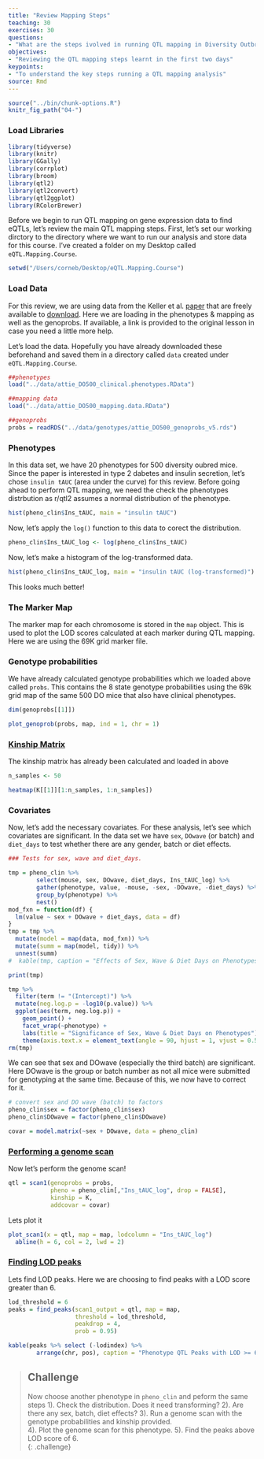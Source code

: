 ```yaml
---
title: "Review Mapping Steps"
teaching: 30
exercises: 30
questions:
- "What are the steps ivolved in running QTL mapping in Diversity Outbred Mice?"
objectives:
- "Reviewing the QTL mapping steps learnt in the first two days"
keypoints:
- "To understand the key steps running a QTL mapping analysis"
source: Rmd
---
```


```r
source("../bin/chunk-options.R")
knitr_fig_path("04-")
```

### Load Libraries  

```r
library(tidyverse)
library(knitr)
library(GGally)
library(corrplot)
library(broom)
library(qtl2)
library(qtl2convert)
library(qtl2ggplot)
library(RColorBrewer)

```


Before we begin to run QTL mapping on gene expression data to find eQTLs, let's review the main QTL mapping steps.  First, let's set our working dirctory to the directory where we want to run our analysis and store data for this course.  I've created a folder on my Desktop called `eQTL.Mapping.Course`.


```r

setwd("/Users/corneb/Desktop/eQTL.Mapping.Course")

```


### Load Data

For this review, we are using data from the Keller et al. [paper](https://academic.oup.com/genetics/article/209/1/335/5931013?login=false) that are freely available to [download](doi:10.5061/dryad.pj105).  Here we are loading in the phenotypes & mapping as well as the genoprobs.   If available, a link is provided to the original lesson in case you need a little more help. 

Let's load the data.  Hopefully you have already downloaded these beforehand and saved them in a directory called `data` created under `eQTL.Mapping.Course`.

```r

##phenotypes
load("../data/attie_DO500_clinical.phenotypes.RData")

##mapping data
load("../data/attie_DO500_mapping.data.RData")

##genoprobs
probs = readRDS("../data/genotypes/attie_DO500_genoprobs_v5.rds")

```


### Phenotypes

In this data set, we have 20 phenotypes for 500 diversity oubred mice. Since the paper is interested in type 2 dabetes and insulin secretion, let's chose `insulin tAUC` (area under the curve) for this review.   Before going ahead to perform QTL mapping, we need the check the phenotypes distrbution as r/qtl2 assumes a normal distribution of the phenotype. 


```r

hist(pheno_clin$Ins_tAUC, main = "insulin tAUC")

```

Now, let's apply the `log()` function to this data to corect the distribution.

```r

pheno_clin$Ins_tAUC_log <- log(pheno_clin$Ins_tAUC)

```

Now, let's make a histogram of the log-transformed data.

```r

hist(pheno_clin$Ins_tAUC_log, main = "insulin tAUC (log-transformed)")

```

This looks much better!


### The Marker Map  

The marker map for each chromosome is stored in the `map` object. This is used to plot the LOD scores calculated at each marker during QTL mapping.  Here we are using the 69K grid marker file.


### Genotype probabilities  

We have already calculated genotype probabilities which we loaded above called `probs`.  This contains the 8 state genotype probabilities using the 69k grid map of the same 500 DO mice that also have clinical phenotypes. 


```r

dim(genoprobs[[1]])

```

```r

plot_genoprob(probs, map, ind = 1, chr = 1)

```

### [Kinship Matrix](https://smcclatchy.github.io/mapping/04-calc-kinship/)

The kinship matrix has already been calculated and loaded in above


```r

n_samples <- 50

heatmap(K[[1]][1:n_samples, 1:n_samples])

```


### Covariates    

Now, let's add the necessary covariates. For these analysis, let's see which covariates are significant. In the data set we have `sex`, `DOwave` (or batch) and `diet_days` to test whether there are any gender, batch or diet effects.

```r

### Tests for sex, wave and diet_days.

tmp = pheno_clin %>%
        select(mouse, sex, DOwave, diet_days, Ins_tAUC_log) %>%
        gather(phenotype, value, -mouse, -sex, -DOwave, -diet_days) %>%
        group_by(phenotype) %>%
        nest()
mod_fxn = function(df) {
  lm(value ~ sex + DOwave + diet_days, data = df)
}
tmp = tmp %>%
  mutate(model = map(data, mod_fxn)) %>%
  mutate(summ = map(model, tidy)) %>%
  unnest(summ)
#  kable(tmp, caption = "Effects of Sex, Wave & Diet Days on Phenotypes")

print(tmp)

tmp %>%
  filter(term != "(Intercept)") %>%
  mutate(neg.log.p = -log10(p.value)) %>%
  ggplot(aes(term, neg.log.p)) +
    geom_point() +
    facet_wrap(~phenotype) +
    labs(title = "Significance of Sex, Wave & Diet Days on Phenotypes") +
    theme(axis.text.x = element_text(angle = 90, hjust = 1, vjust = 0.5)) +
rm(tmp)

```

We can see that sex and DOwave (especially the third batch) are significant.  Here DOwave is the group or batch number as not all mice were submitted for genotyping at the same time.  Because of this, we now have to correct for it.

```r

# convert sex and DO wave (batch) to factors
pheno_clin$sex = factor(pheno_clin$sex)
pheno_clin$DOwave = factor(pheno_clin$DOwave)

covar = model.matrix(~sex + DOwave, data = pheno_clin)

```


### [Performing a genome scan](https://smcclatchy.github.io/mapping/06-perform-genome-scan/) 

Now let's perform the genome scan!

```r

qtl = scan1(genoprobs = probs, 
            pheno = pheno_clin[,"Ins_tAUC_log", drop = FALSE], 
            kinship = K, 
            addcovar = covar)

```

Lets plot it

```r

plot_scan1(x = qtl, map = map, lodcolumn = "Ins_tAUC_log")
  abline(h = 6, col = 2, lwd = 2)

```


### [Finding LOD peaks](https://smcclatchy.github.io/mapping/07-find-lod-peaks/)

Lets find LOD peaks.  Here we are choosing to find peaks with a LOD score greater than 6. 

```r
lod_threshold = 6
peaks = find_peaks(scan1_output = qtl, map = map, 
                   threshold = lod_threshold, 
                   peakdrop = 4, 
                   prob = 0.95)

kable(peaks %>% select (-lodindex) %>% 
        arrange(chr, pos), caption = "Phenotype QTL Peaks with LOD >= 6")

```


> ## Challenge
> Now choose another phenotype in `pheno_clin` and peform the same steps
> 1). Check the distribution. Does it need transforming? 
> 2). Are there any sex, batch, diet effects? 
> 3). Run a genome scan with the genotype probabilities and kinship provided.  
> 4). Plot the genome scan for this phenotype.
> 5). Find the peaks above LOD score of 6.   
{: .challenge}
